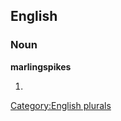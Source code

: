 
==English==

===Noun===
'''marlingspikes'''

# {{plural of|[[marlingspike]]}}

[[Category:English plurals]]